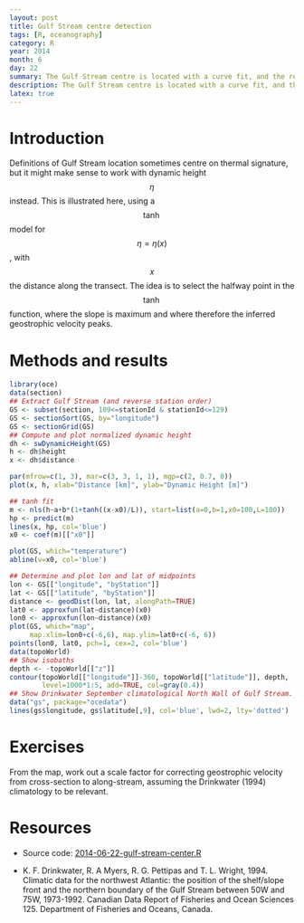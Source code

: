 ```yaml
---
layout: post
title: Gulf Stream centre detection
tags: [R, oceanography]
category: R
year: 2014
month: 6
day: 22
summary: The Gulf Stream centre is located with a curve fit, and the results compared with climatology.
description: The Gulf Stream centre is located with a curve fit, and the results compared with climatology.
latex: true
---
```


# Introduction

Definitions of Gulf Stream location sometimes centre on thermal signature, but it might make sense to work with dynamic height $$\eta$$ instead.  This is illustrated here, using a $$\tanh$$ model for $$\eta=\eta(x)$$, with $$x$$ the distance along the transect.  The idea is to select the halfway point in the $$\tanh$$ function, where the slope is maximum and where therefore the inferred geostrophic velocity peaks.

# Methods and results

```r
library(oce)
data(section)
## Extract Gulf Stream (and reverse station order)
GS <- subset(section, 109<=stationId & stationId<=129)
GS <- sectionSort(GS, by="longitude")
GS <- sectionGrid(GS)
## Compute and plot normalized dynamic height
dh <- swDynamicHeight(GS)
h <- dh$height
x <- dh$distance

par(mfrow=c(1, 3), mar=c(3, 3, 1, 1), mgp=c(2, 0.7, 0))
plot(x, h, xlab="Distance [km]", ylab="Dynamic Height [m]")

## tanh fit
m <- nls(h~a+b*(1+tanh((x-x0)/L)), start=list(a=0,b=1,x0=100,L=100))
hp <- predict(m)
lines(x, hp, col='blue')
x0 <- coef(m)[["x0"]]

plot(GS, which="temperature")
abline(v=x0, col='blue')

## Determine and plot lon and lat of midpoints
lon <- GS[["longitude", "byStation"]]
lat <- GS[["latitude", "byStation"]]
distance <- geodDist(lon, lat, alongPath=TRUE)
lat0 <- approxfun(lat~distance)(x0)
lon0 <- approxfun(lon~distance)(x0)
plot(GS, which="map",
     map.xlim=lon0+c(-6,6), map.ylim=lat0+c(-6, 6))
points(lon0, lat0, pch=1, cex=2, col='blue')
data(topoWorld)
## Show isobaths
depth <- -topoWorld[["z"]]
contour(topoWorld[["longitude"]]-360, topoWorld[["latitude"]], depth,
        level=1000*1:5, add=TRUE, col=gray(0.4))
## Show Drinkwater September climatological North Wall of Gulf Stream.
data("gs", package="ocedata")
lines(gs$longitude, gs$latitude[,9], col='blue', lwd=2, lty='dotted')
```

# Exercises

From the map, work out a scale factor for correcting geostrophic velocity from cross-section to along-stream, assuming the Drinkwater (1994) climatology to be relevant.

# Resources

* Source code: [2014-06-22-gulf-stream-center.R]({{ site.url }}/assets/2014-06-22-gulf-stream-center.R)

* K. F. Drinkwater, R. A Myers, R. G. Pettipas and T. L. Wright, 1994.
 Climatic data for the northwest Atlantic: the position of the shelf/slope
 front and the northern boundary of the Gulf Stream between 50W and 75W,
 1973-1992.  Canadian Data Report of Fisheries and Ocean Sciences 125.
 Department of Fisheries and Oceans, Canada. 

